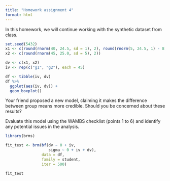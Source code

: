 ```yaml
---
title: "Homework assignment 4"
format: html
---
```


In this homework, we will continue working with the synthetic dataset from class.

```r
set.seed(5432)
x1 <- c(round(rnorm(40, 24.5, sd = 1), 2), round(rnorm(5, 24.5, 1) - 8, 2))
x2 <- c(round(rnorm(45, 25.0, sd = 5), 2))

dv <- c(x1, x2)
iv <- rep(c("g1", "g2"), each = 45)

df <- tibble(iv, dv)
df %>%
  ggplot(aes(iv, dv)) +
  geom_boxplot()
```


Your friend proposed a new model, claiming it makes the difference between group means more credible.
Should you be concerned about these results?

Evaluate this model using the WAMBS checklist (points 1 to 6) and identify any potential issues in the analysis.

```r
library(brms)

fit_test <- brm(bf(dv ~ 0 + iv,
                   sigma ~ 0 + iv + dv),
                data = df,
                family = student,
                iter = 500)

fit_test
```



